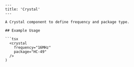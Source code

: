 
```mdx
---
title: 'Crystal'
---

A Crystal component to define frequency and package type.

## Example Usage

```tsx
  <crystal
    frequency="16MHz"
    package="HC-49"
  />
)
```
